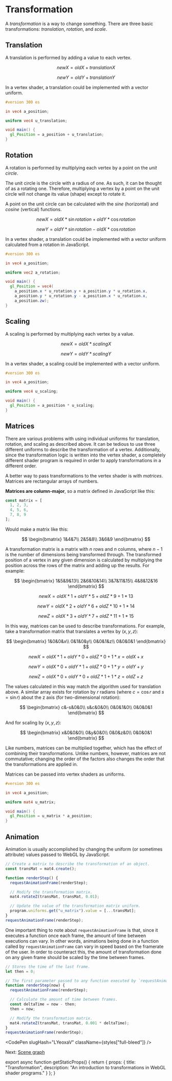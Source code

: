 
# Transformation

A *transformation* is a way to change something.
There are three basic transformations: *translation*, *rotation*, and *scale*.

## Translation

A translation is performed by adding a value to each vertex.

$$
newX=oldX+translationX
$$

$$
newY=oldY+translationY
$$

In a vertex shader, a translation could be implemented with a vector uniform.

```glsl
#version 300 es

in vec4 a_position;

uniform vec4 u_translation;

void main() {
  gl_Position = a_position + u_translation;
}
```

## Rotation

A rotation is performed by multiplying each vertex by a point on the *unit circle*.

The unit circle is the circle with a radius of one.
As such, it can be thought of as a rotating one.
Therefore, multiplying a vertex by a point on the unit circle will not change its value (shape) except to rotate it.

A point on the unit circle can be calculated with the *sine* (horizontal) and *cosine* (vertical) functions.

$$
newX=oldX*\sin{rotation}+oldY*\cos{rotation}
$$

$$
newY=oldY*\sin{rotation}-oldX*\cos{rotation}
$$

In a vertex shader, a translation could be implemented with a vector uniform calculated from a rotation in JavaScript.

```glsl
#version 300 es

in vec4 a_position;

uniform vec2 a_rotation;

void main() {
  gl_Position = vec4(
    a_position.x * u_rotation.y + a_position.y * u_rotation.x,
    a_position.y * u_rotation.y - a_position.x * u_rotation.x,
    a_position.zw);
}
```

## Scaling

A scaling is performed by multiplying each vertex by a value.

$$
newX=oldX*scalingX
$$

$$
newY=oldY*scalingY
$$

In a vertex shader, a scaling could be implemented with a vector uniform.

```glsl
#version 300 es

in vec4 a_position;

uniform vec4 u_scaling;

void main() {
  gl_Position = a_position * u_scaling;
}
```

## Matrices

There are various problems with using individual uniforms for translation, rotation, and scaling as described above.
It can be tedious to use three different uniforms to describe the transformation of a vertex.
Additionally, since the transformation logic is written into the vertex shader, a completely different shader program is required in order to apply transformations in a different order.

A better way to pass transformations to the vertex shader is with *matrices*.
Matrices are rectangular arrays of numbers.

**Matrices are column-major**, so a matrix defined in JavaScript like this:

```js
const matrix = [
  1, 2, 3,
  4, 5, 6,
  7, 8, 9
];
```

Would make a matrix like this:

$$
\begin{bmatrix}
1&4&7\\
2&5&8\\
3&6&9
\end{bmatrix}
$$

A transformation matrix is a matrix with $n$ rows and $n$ columns, where $n-1$ is the number of dimensions being transformed through.
The transformed position of a vertex in any given dimension is calculated by multiplying the position across the rows of the matrix and adding up the results.
For example:

$$
\begin{bmatrix}
1&5&9&13\\
2&6&10&14\\
3&7&11&15\\
4&8&12&16
\end{bmatrix}
$$

$$
newX=oldX*1+oldY*5+oldZ*9+1*13
$$

$$
newY=oldX*2+oldY*6+oldZ*10+1*14
$$

$$
newZ=oldX*3+oldY*7+oldZ*11+1*15
$$

In this way, matrices can be used to describe transformations.
For example, take a transformation matrix that translates a vertex by $(x,y,z)$:

$$
\begin{bmatrix}
1&0&0&x\\
0&1&0&y\\
0&0&1&z\\
0&0&0&1
\end{bmatrix}
$$

$$
newX=oldX*1+oldY*0+oldZ*0+1*x=oldX+x
$$

$$
newY=oldX*0+oldY*1+oldZ*0+1*y=oldY+y
$$

$$
newZ=oldX*0+oldY*0+oldZ*1+1*z=oldZ+z
$$

The values calculated in this way match the algorithm used for translation above.
A similar array exists for rotation by $r$ radians (where $c=\cos{r}$ and $s=\sin{r}$) about the z axis (for two-dimensional rotation):

$$
\begin{bmatrix}
c&-s&0&0\\
s&c&0&0\\
0&0&1&0\\
0&0&0&1
\end{bmatrix}
$$

And for scaling by $(x,y,z)$:

$$
\begin{bmatrix}
x&0&0&0\\
0&y&0&0\\
0&0&z&0\\
0&0&0&1
\end{bmatrix}
$$

Like numbers, matrices can be multiplied together, which has the effect of combining their transformations.
Unlike numbers, however, matrices are not commutative; changing the order of the factors also changes the order that the transformations are applied in.

Matrices can be passed into vertex shaders as uniforms.

```glsl
#version 300 es

in vec4 a_position;

uniform mat4 u_matrix;

void main() {
  gl_Position = u_matrix * a_position;
}
```

## Animation

Animation is usually accomplished by changing the uniform (or sometimes attribute) values passed to WebGL by JavaScript.

```js
// Create a matrix to describe the transformation of an object.
const transMat = mat4.create();

function renderStep() {
  requestAnimationFrame(renderStep);

  // Modify the transformation matrix.
  mat4.rotateZ(transMat, transMat, 0.01);

  // Update the value of the transformation matrix uniform.
  program.uniforms.get("u_matrix").value = [...transMat];
}
requestAnimationFrame(renderStep);
```

One important thing to note about `requestAnimationFrame` is that, since it executes a function once each frame, the amount of time between executions can vary.
In other words, animations being done in a function called by `requestAnimationFrame` can vary in speed based on the framerate of the user.
In order to counteract this, the amount of transformation done on any given frame should be scaled by the time between frames.

```js
// Stores the time of the last frame.
let then = 0;

// The first parameter passed to any function executed by `requestAnimationFrame` is the amount of time that the function has been executing each frame.
function renderStep(now) {
  requestAnimationFrame(renderStep);

  // Calculate the amount of time between frames.
  const deltaTime = now - then;
  then = now;

  // Modify the transformation matrix.
  mat4.rotateZ(transMat, transMat, 0.001 * deltaTime);
}
requestAnimationFrame(renderStep);
```

<CodePen slugHash="LYeoxaV" className={styles["full-bleed"]} />

Next: [Scene graph](/webgl/scene-graph)


export async function getStaticProps() {
  return {
    props: {
      title: "Transformation",
      description: "An introduction to transformations in WebGL shader programs."
    }
  };
}
